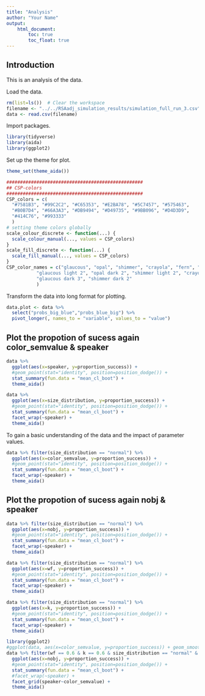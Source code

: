 ```yaml
---
title: "Analysis"
author: "Your Name"
output:
    html_document:
        toc: true
        toc_float: true
---
```

## Introduction

This is an analysis of the data.


Load the data.
```r
rm(list=ls())  # Clear the workspace
filename <- "../../RSAadj_simulation_results/simulation_full_run_3.csv"
data <- read.csv(filename)

```
Import packages.
```r
library(tidyverse)
library(aida)
library(ggplot2)
```

Set up the theme for plot.
```r
theme_set(theme_aida())

##################################################
## CSP-colors
##################################################
CSP_colors = c(
  "#7581B3", "#99C2C2", "#C65353", "#E2BA78", "#5C7457", "#575463",
  "#B0B7D4", "#66A3A3", "#DB9494", "#D49735", "#9BB096", "#D4D3D9",
  "#414C76", "#993333"
  )
# setting theme colors globally
scale_colour_discrete <- function(...) {
  scale_colour_manual(..., values = CSP_colors)
}
scale_fill_discrete <- function(...) {
  scale_fill_manual(..., values = CSP_colors)
}
CSP_color_names = c("glaucous", "opal", "shimmer", "crayola", "fern", "independence",
           "glaucous light 2", "opal dark 2", "shimmer light 2", "crayola dark 2", "fern light 3", "independence light 4",
           "glaucous dark 3", "shimmer dark 2"
           )
```
Transform the data into long format for plotting.
```r
data.plot <- data %>% 
  select("probs_big_blue","probs_blue_big") %>% 
  pivot_longer(, names_to = "variable", values_to = "value")
```

## Plot the propotion of sucess again color_semvalue & speaker

```r
data %>% 
  ggplot(aes(x=speaker, y=proportion_success)) + 
  #geom_point(stat="identity", position=position_dodge()) + 
  stat_summary(fun.data = "mean_cl_boot") +
  theme_aida()
```
```r
data %>%
  ggplot(aes(x=size_distribution, y=proportion_success)) + 
  #geom_point(stat="identity", position=position_dodge()) + 
  stat_summary(fun.data = "mean_cl_boot") +
  facet_wrap(~speaker) + 
  theme_aida()
```

To gain a basic understanding of the data and the impact of parameter values.
```r
data %>% filter(size_distribution == "normal") %>%
  ggplot(aes(x=color_semvalue, y=proportion_success)) + 
  #geom_point(stat="identity", position=position_dodge()) + 
  stat_summary(fun.data = "mean_cl_boot") +
  facet_wrap(~speaker) + 
  theme_aida()
```
## Plot the propotion of sucess again nobj & speaker
```r
data %>% filter(size_distribution == "normal") %>%
  ggplot(aes(x=nobj, y=proportion_success)) + 
  #geom_point(stat="identity", position=position_dodge()) + 
  stat_summary(fun.data = "mean_cl_boot") +
  facet_wrap(~speaker) + 
  theme_aida()
```
```r
data %>% filter(size_distribution == "normal") %>%
  ggplot(aes(x=wf, y=proportion_success)) + 
  #geom_point(stat="identity", position=position_dodge()) + 
  stat_summary(fun.data = "mean_cl_boot") +
  facet_wrap(~speaker) + 
  theme_aida()
```
```r
data %>% filter(size_distribution == "normal") %>%
  ggplot(aes(x=k, y=proportion_success)) + 
  #geom_point(stat="identity", position=position_dodge()) + 
  stat_summary(fun.data = "mean_cl_boot") +
  facet_wrap(~speaker) + 
  theme_aida()
```

```r
library(ggplot2)
#ggplot(data, aes(x=color_semvalue, y=proportion_success)) + geom_smooth()
data %>% filter(wf == 0.6 & k == 0.6 & size_distribution == "normal" & nobj == 10) %>%
  ggplot(aes(x=nobj, y=proportion_success)) + 
  #geom_point(stat="identity", position=position_dodge()) + 
  stat_summary(fun.data = "mean_cl_boot") + 
  #facet_wrap(~speaker) + 
  facet_grid(speaker~color_semvalue) +
  theme_aida()

```